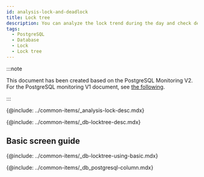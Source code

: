 ```yaml
---
id: analysis-lock-and-deadlock
title: Lock tree
description: You can analyze the lock trend during the day and check deadlocked queries.
tags:
  - PostgreSQL
  - Database
  - Lock
  - Lock tree
---
```


:::note

This document has been created based on the PostgreSQL Monitoring V2. For the PostgreSQL monitoring V1 document, see [the following](../postgresql-v1/analysis-lock-and-deadlock).

:::

<!-- Overview -->

{@include: ../common-items/_analysis-lock-desc.mdx}

<!-- Lock Tree -->

{@include: ../common-items/_db-locktree-desc.mdx}

## Basic screen guide

{@include: ../common-items/_db-locktree-using-basic.mdx}

<!-- Lock Tree column information -->

{@include: ../common-items/_db_postgresql-column.mdx}
